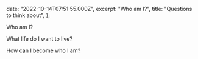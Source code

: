   date: "2022-10-14T07:51:55.000Z",
  excerpt: "Who am I?",
  title: "Questions to think about",
};

Who am I?

What life do I want to live?

How can I become who I am?
